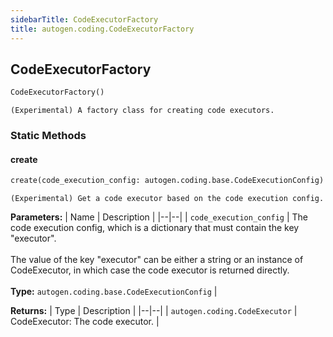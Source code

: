 ```yaml
---
sidebarTitle: CodeExecutorFactory
title: autogen.coding.CodeExecutorFactory
---
```

<h2 id="autogen.coding.CodeExecutorFactory" class="doc doc-heading">
    <code class="doc-symbol doc-symbol-heading doc-symbol-class"></code>
    <span class="doc doc-object-name doc-class-name">CodeExecutorFactory</span>
    <a href="#autogen.coding.CodeExecutorFactory" class="headerlink" title="Permanent link"></a>
</h2>

```python
CodeExecutorFactory()
```

    (Experimental) A factory class for creating code executors.

### Static Methods

<code class="doc-symbol doc-symbol-heading doc-symbol-method"></code>
#### create
<a href="#autogen.coding.CodeExecutorFactory.create" class="headerlink" title="Permanent link"></a>

```python
create(code_execution_config: autogen.coding.base.CodeExecutionConfig) -> autogen.coding.CodeExecutor
```

    (Experimental) Get a code executor based on the code execution config.

<b>Parameters:</b>
| Name | Description |
|--|--|
| `code_execution_config` | The code execution config, which is a dictionary that must contain the key "executor".<br/><br/>The value of the key "executor" can be either a string or an instance of CodeExecutor, in which case the code executor is returned directly.<br/><br/>**Type:** `autogen.coding.base.CodeExecutionConfig` |

<b>Returns:</b>
| Type | Description |
|--|--|
| `autogen.coding.CodeExecutor` | CodeExecutor: The code executor. |

<br />